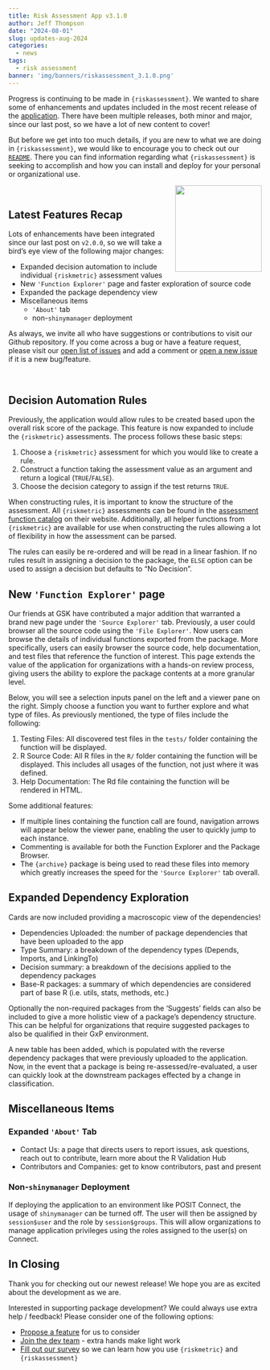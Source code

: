 ```yaml
---
title: Risk Assessment App v3.1.0
author: Jeff Thompson
date: "2024-08-01"
slug: updates-aug-2024
categories: 
  - news
tags: 
  - risk assessment
banner: 'img/banners/riskassessment_3.1.0.png'
---
```


Progress is continuing to be made in `{riskassessment}`. We wanted to share some of enhancements and updates included in the most recent release of the [application](https://github.com/pharmaR/riskassessment). There have been multiple releases, both minor and major, since our last post, so we have a lot of new content to cover!

But before we get into too much details, if you are new to what we are doing in `{riskassessment}`, we would like to encourage you to check out our [`README`](https://github.com/pharmaR/riskassessment#readme). There you can find information regarding what `{riskassessment}` is seeking to accomplish and how you can install and deploy for your personal or organizational use.

<a href='https://bit.ly/raa_docs'><img src="/blog/2023-08-16-riskassessment-new-release-updates_files/riskassessment_logo.png" align="right" height="172" style="float:right; height:172px;"/></a>



<br>

## Latest Features Recap

Lots of enhancements have been integrated since our last post on `v2.0.0`, so we will take a bird's eye view of the following major changes:

* Expanded decision automation to include individual `{riskmetric}` assessment values
* New `'Function Explorer'` page and faster exploration of source code
* Expanded the package dependency view
* Miscellaneous items
  * `'About'` tab
  * non-`shinymanager` deployment

As always, we invite all who have suggestions or contributions to visit our Github repository. If you come across a bug or have a feature request, please visit our [open list of issues](https://github.com/pharmaR/riskassessment/issues) and add a comment or [open a new issue](https://github.com/pharmaR/riskassessment/issues/new) if it is a new bug/feature.


<br>


## Decision Automation Rules

Previously, the application would allow rules to be created based upon the overall risk score of the package. This feature is now expanded to include the `{riskmetric}` assessments. The process follows these basic steps:

1. Choose a `{riskmetric}` assessment for which you would like to create a rule.
2. Construct a function taking the assessment value as an argument and return a logical (`TRUE`/`FALSE`).
3. Choose the decision category to assign if the test returns `TRUE`.

When constructing rules, it is important to know the structure of the assessment. All `{riskmetric}` assessments can be found in the [assessment function catalog](https://pharmar.github.io/riskmetric/reference/pkg_assess.html#assessment-function-catalog) on their website. Additionally, all helper functions from `{riskmetric}` are available for use when constructing the rules allowing a lot of flexibility in how the assessment can be parsed.

The rules can easily be re-ordered and will be read in a linear fashion. If no rules result in assigning a decision to the package, the `ELSE` option can be used to assign a decision but defaults to "No Decision".

## New `'Function Explorer'` page

Our friends at GSK have contributed a major addition that warranted a brand new page under the `'Source Explorer'` tab. Previously, a user could browser all the source code using the `'File Explorer'`. Now users can browse the details of individual functions exported from the package. More specifically, users can easily browser the source code, help documentation, and test files that reference the function of interest. This page extends the value of the application for organizations with a hands-on review process, giving users the ability to explore the package contents at a more granular level.

Below, you will see a selection inputs panel on the left and a viewer pane on the right. Simply choose a function you want to further explore and what type of files. As previously mentioned, the type of files include the following: 

1. Testing Files: All discovered test files in the `tests/` folder containing the function will be displayed.
2. R Source Code: All R files in the `R/` folder containing the function will be displayed. This includes all usages of the function, not just where it was defined.
3. Help Documentation: The Rd file containing the function will be rendered in HTML.

Some additional features:

* If multiple lines containing the function call are found, navigation arrows will appear below the viewer pane, enabling the user to quickly jump to each instance.
* Commenting is available for both the Function Explorer and the Package Browser.
* The `{archive}` package is being used to read these files into memory which greatly increases the speed for the `'Source Explorer'` tab overall.

## Expanded Dependency Exploration

Cards are now included providing a macroscopic view of the dependencies!

* Dependencies Uploaded: the number of package dependencies that have been uploaded to the app
* Type Summary: a breakdown of the dependency types (Depends, Imports, and LinkingTo)
* Decision summary: a breakdown of the decisions applied to the dependency packages
* Base-R packages: a summary of which dependencies are considered part of base R (i.e. utils, stats, methods, etc.)

Optionally the non-required packages from the 'Suggests' fields can also be included to give a more holistic view of a package's dependency structure. This can be helpful for organizations that require suggested packages to also be qualified in their GxP environment.

A new table has been added, which is populated with the reverse dependency packages that were previously uploaded to the application. Now, in the event that a package is being re-assessed/re-evaluated, a user can quickly look at the downstream packages effected by a change in classification.

## Miscellaneous Items

### Expanded `'About'` Tab

* Contact Us: a page that directs users to report issues, ask questions, reach out to contribute, learn more about the R Validation Hub
* Contributors and Companies: get to know contributors, past and present

### Non-`shinymanager` Deployment
If deploying the application to an environment like POSIT Connect, the usage of `shinymanager` can be turned off. The user will then be assigned by `session$user` and the role by `session$groups`. This will allow organizations to manage application privileges using the roles assigned to the user(s) on Connect.

## In Closing

Thank you for checking out our newest release! We hope you are as excited about the development as we are.

Interested in supporting package development? We could always use extra help / feedback! Please consider one of the following options:

* [Propose a feature](https://github.com/pharmaR/riskassessment/issues/new) for us to consider
* [Join the dev team](https://www.pharmar.org/contribute/) - extra hands make light work
* [Fill out our survey](https://bit.ly/risk_survey) so we can learn how you use `{riskmetric}` and `{riskassessment}`

<br>

<br>

